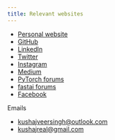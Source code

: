```yaml
---
title: Relevant websites
---
```


-   [Personal website](https://kushajveersingh.com/)
-   [GitHub](https://github.com/KushajveerSingh)
-   [LinkedIn](https://www.linkedin.com/in/kushaj/)
-   [Twitter](https://x.com/Kkushaj)
-   [Instagram](https://www.instagram.com/kushajveersingh/)
-   [Medium](https://medium.com/@kushaj)
-   [PyTorch forums](https://discuss.pytorch.org/u/kushaj/summary)
-   [fastai forums](https://forums.fast.ai/u/kushaj/summary)
-   [Facebook](https://www.facebook.com/kkushaj/)

Emails

-   kushajveersingh@outlook.com
-   kushajreal@gmail.com
